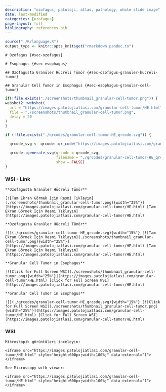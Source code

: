 ```yaml
---
description: "ozofagus, patoloji, atlas, pathology, whole slide image"
date: last-modified
categories: [ozofagus]
page-layout: full
bibliography: references.bib
---
```


```r

source("./R/language.R")
output_type <- knitr::opts_knit$get("rmarkdown.pandoc.to")

```



```asis
# Özofagus {#sec-ozofagus} 
```


```asis
# Esophagus {#sec-esophagus} 
```




```asis
## Özofagusta Granüler Hücreli Tümör {#sec-ozofagus-granuler-hucreli-tumor} 
```

```asis
## Granular Cell Tumor in Esophagus {#sec-esophagus-granular-cell-tumor} 
```

```r
if(!file.exists("./screenshots/thumbnail_granular-cell-tumor.png")) {
webshot2::webshot(
  url = "https://images.patolojiatlasi.com/granular-cell-tumor/HE.html",
  file = "./screenshots/thumbnail_granular-cell-tumor.png",
  delay = 20
)  
}


```



```r
if (!file.exists("./qrcodes/granular-cell-tumor-HE_qrcode.svg")) {

  qrcode_svg <- qrcode::qr_code("https://images.patolojiatlasi.com/granular-cell-tumor/HE.html")

  qrcode::generate_svg(qrcode = qrcode_svg,
                       filename = "./qrcodes/granular-cell-tumor-HE_qrcode.svg",
                       show = FALSE)
}
```





::::: panel-tabset


### WSI - Link



:::: {.content-hidden when-format="pdf"}




```asis

**Özofagusta Granüler Hücreli Tümör**

[![Tam Ekran Görmek İçin Resmi Tıklayın](./screenshots/thumbnail_granular-cell-tumor.png){width="25%"}](https://images.patolojiatlasi.com/granular-cell-tumor/HE.html) [Tam Ekran Görmek İçin Resmi Tıklayın](https://images.patolojiatlasi.com/granular-cell-tumor/HE.html)

```


::::





:::: {.content-visible when-format="pdf"}



```asis

**Özofagusta Granüler Hücreli Tümör**

![](./qrcodes/granular-cell-tumor-HE_qrcode.svg){width="15%"} [![Tam Ekran Görmek İçin Resmi Tıklayın](./screenshots/thumbnail_granular-cell-tumor.png){width="25%"}](https://images.patolojiatlasi.com/granular-cell-tumor/HE.html) [Tam Ekran Görmek İçin Resmi Tıklayın](https://images.patolojiatlasi.com/granular-cell-tumor/HE.html)

```




::::




:::: {.content-hidden when-format="pdf"}



```asis

**Granular Cell Tumor in Esophagus**

[![Click for Full Screen WSI](./screenshots/thumbnail_granular-cell-tumor.png){width="25%"}](https://images.patolojiatlasi.com/granular-cell-tumor/HE.html) [Click for Full Screen WSI](https://images.patolojiatlasi.com/granular-cell-tumor/HE.html)

```



::::





:::: {.content-visible when-format="pdf"}



```asis

**Granular Cell Tumor in Esophagus**

![](./qrcodes/granular-cell-tumor-HE_qrcode.svg){width="15%"} [![Click for Full Screen WSI](./screenshots/thumbnail_granular-cell-tumor.png){width="25%"}](https://images.patolojiatlasi.com/granular-cell-tumor/HE.html) [Click for Full Screen WSI](https://images.patolojiatlasi.com/granular-cell-tumor/HE.html)

```




::::


### WSI




```asis

Mikroskopik görüntüleri inceleyin:

<iframe src="https://images.patolojiatlasi.com/granular-cell-tumor/HE.html" style="height:600px;width:100%;" data-external="1"></iframe>

```

```asis

See Microscopy with viewer: 

<iframe src="https://images.patolojiatlasi.com/granular-cell-tumor/HE.html" style="height:600px;width:100%;" data-external="1"></iframe>

```



:::::




